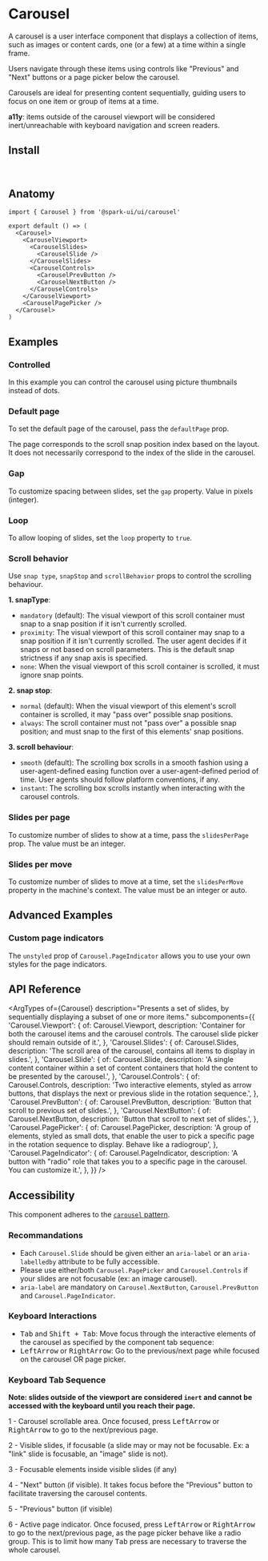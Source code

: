 


<Meta of={stories} />

# Carousel

A carousel is a user interface component that displays a collection of items, such as images or content cards, one (or a few) at a time within a single frame.

Users navigate through these items using controls like "Previous" and "Next" buttons or a page picker below the carousel.

Carousels are ideal for presenting content sequentially, guiding users to focus on one item or group of items at a time.

**a11y**: items outside of the carousel viewport will be considered inert/unreachable with keyboard navigation and screen readers.

<Canvas of={stories.Default} />

## Install

```sh
npm install @spark-ui/ui
```

## Anatomy

```tsx
import { Carousel } from '@spark-ui/ui/carousel'

export default () => (
  <Carousel>
    <CarouselViewport>
      <CarouselSlides>
        <CarouselSlide />
      </CarouselSlides>
      <CarouselControls>
        <CarouselPrevButton />
        <CarouselNextButton />
      </CarouselControls>
    </CarouselViewport>
    <CarouselPagePicker />
  </Carousel>
)
```



## Examples

### Controlled

In this example you can control the carousel using picture thumbnails instead of dots.

<Canvas of={stories.Controlled} />

### Default page

To set the default page of the carousel, pass the `defaultPage` prop.

The page corresponds to the scroll snap position index based on the layout. It does not necessarily correspond to the index of the slide in the carousel.

<Canvas of={stories.DefaultPage} />

### Gap

To customize spacing between slides, set the `gap` property. Value in pixels (integer).

<Canvas of={stories.Gap} />

### Loop

To allow looping of slides, set the `loop` property to `true`.

<Canvas of={stories.Loop} />

### Scroll behavior

Use `snap type`, `snapStop` and `scrollBehavior` props to control the scrolling behaviour.

**1. snapType**:

- `mandatory` (default): The visual viewport of this scroll container must snap to a snap position if it isn't currently scrolled.
- `proximity`: The visual viewport of this scroll container may snap to a snap position if it isn't currently scrolled. The user agent decides if it snaps or not based on scroll parameters. This is the default snap strictness if any snap axis is specified.
- `none`: When the visual viewport of this scroll container is scrolled, it must ignore snap points.

**2. snap stop**:

- `normal` (default): When the visual viewport of this element's scroll container is scrolled, it may "pass over" possible snap positions.
- `always`: The scroll container must not "pass over" a possible snap position; and must snap to the first of this elements' snap positions.

**3. scroll behaviour**:

- `smooth` (default): The scrolling box scrolls in a smooth fashion using a user-agent-defined easing function over a user-agent-defined period of time. User agents should follow platform conventions, if any.
- `instant`: The scrolling box scrolls instantly when interacting with the carousel controls.

<Canvas of={stories.ScrollBehavior} />

### Slides per page

To customize number of slides to show at a time, pass the `slidesPerPage` prop. The value must be an integer.

<Canvas of={stories.SlidesPerPage} />

### Slides per move

To customize number of slides to move at a time, set the `slidesPerMove` property in the machine's context. The value must be an integer or auto.

<Canvas of={stories.SlidesPerMove} />

## Advanced Examples

### Custom page indicators

The `unstyled` prop of `Carousel.PageIndicator` allows you to use your own styles for the page indicators.

<Canvas of={stories.CustomPageIndicators} />

## API Reference

<ArgTypes
  of={Carousel}
  description="Presents a set of slides, by sequentially displaying a subset of one or more items."
  subcomponents={{
    'Carousel.Viewport': {
      of: Carousel.Viewport,
      description:
        'Container for both the carousel items and the carousel controls. The carousel slide picker should remain outside of it.',
    },
    'Carousel.Slides': {
      of: Carousel.Slides,
      description: 'The scroll area of the carousel, contains all items to display in slides.',
    },
    'Carousel.Slide': {
      of: Carousel.Slide,
      description:
        'A single content container within a set of content containers that hold the content to be presented by the carousel.',
    },
    'Carousel.Controls': {
      of: Carousel.Controls,
      description:
        'Two interactive elements, styled as arrow buttons, that displays the next or previous slide in the rotation sequence.',
    },
    'Carousel.PrevButton': {
      of: Carousel.PrevButton,
      description:
        'Button that scroll to previous set of slides.',
    },
    'Carousel.NextButton': {
      of: Carousel.NextButton,
      description:
        'Button that scroll to next set of slides.',
    },
    'Carousel.PagePicker': {
      of: Carousel.PagePicker,
      description:
        'A group of elements, styled as small dots, that enable the user to pick a specific page in the rotation sequence to display. Behave like a radiogroup',
    },
    'Carousel.PageIndicator': {
      of: Carousel.PageIndicator,
      description:
        'A button with "radio" role that takes you to a specific page in the carousel. You can customize it.',
    },
  }}
/>

## Accessibility

This component adheres to the [`carousel` pattern](https://www.w3.org/WAI/ARIA/apg/patterns/carousel/).

### Recommandations

- Each `Carousel.Slide` should be given either an `aria-label` or an `aria-labelledby` attribute to be fully accessible.
- Please use either/both `Carousel.PagePicker` and `Carousel.Controls` if your slides are not focusable (ex: an image carousel).
- `aria-label` are mandatory on `Carousel.NextButton`, `Carousel.PrevButton` and `Carousel.PageIndicator`.

### Keyboard Interactions

- <Kbd>Tab</Kbd> and <Kbd>Shift + Tab</Kbd>: Move focus through the interactive elements of the carousel as specified by the component tab sequence:
- <Kbd>LeftArrow</Kbd> or <Kbd>RightArrow</Kbd>: Go to the previous/next page while focused on the carousel OR page picker.

### Keyboard Tab Sequence

**Note: slides outside of the viewport are considered `inert` and cannot be accessed with the keyboard until you reach their page.**

1 - Carousel scrollable area. Once focused, press <Kbd>LeftArrow</Kbd> or <Kbd>RightArrow</Kbd> to go to the next/previous page.

2 - Visible slides, if focusable (a slide may or may not be focusable. Ex: a "link" slide is focusable, an "image" slide is not).

3 - Focusable elements inside visible slides (if any)

4 - "Next" button (if visible). It takes focus before the "Previous" button to facilitate traversing the carousel contents.

5 - "Previous" button (if visible)

6 - Active page indicator. Once focused, press <Kbd>LeftArrow</Kbd> or <Kbd>RightArrow</Kbd> to go to the next/previous page, as the page picker behave like a radio group. This is to limit how many <Kbd>Tab</Kbd> press are necessary to traverse the whole carousel.
